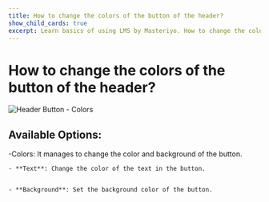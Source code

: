 ---
title: How to change the colors of the button of the header?
show_child_cards: true
excerpt: Learn basics of using LMS by Masteriyo. How to change the colors of the button of the header.
---

# How to change the colors of the button of the header?

![Header Button - Colors](https://user-images.githubusercontent.com/109593521/183478245-0264a39a-2d6e-4985-81d9-ded2f7e77a42.png)


## Available Options:

-Colors: It manages to change the color and background of the button.

    - **Text**: Change the color of the text in the button.


    - **Background**: Set the background color of the button.

